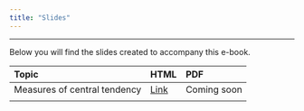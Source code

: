 ```yaml
---
title: "Slides"
---
```


----

Below you will find the slides created to accompany this e-book.

| Topic                        | HTML                   | PDF  |
|:-----------------------------|:-----------------------|:-----|
| Measures of central tendency | [Link](slide-mct.html) | Coming soon |
|                              |                        |      |
